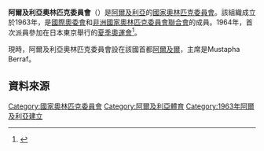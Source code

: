 {{Infobox National Olympic Committee
| title = 阿爾及利亞奧林匹克委員會
| logo = 
| 國家或地區 = ALG
| 國家或地區編碼 = ALG
| 成立日期 = 1964年
| 加入國際奧委會 = 1965年
| 所屬成員 = [[非洲國家奧林匹克委員會聯合會|非洲國家奧林匹克委員會聯合會]]
| 總部 = 阿爾及利亞[[阿爾及爾|阿爾及爾]]
| 會長 = Mustapha Berraf
| 秘書長 =
| 網頁 = 
}}
'''阿爾及利亞奧林匹克委員會'''（{{lang|en|Algerian Olympic Committee}}）是[[阿爾及利亞|阿爾及利亞]]的[[國家奧林匹克委員會|國家奧林匹克委員會]]。該組織成立於1963年，是[[國際奧委會|國際奧委會]]和[[非洲國家奧林匹克委員會聯合會|非洲國家奧林匹克委員會聯合會]]的成員。1964年，首次派員參加在日本東京舉行的[[1964年夏季奧林匹克運動會|夏季奧運會]]<ref>{{Cite web |url=http://www.sports-reference.com/olympics/countries/ALG/ |title=Algerian |access-date=2014-03-22 |archive-url=https://web.archive.org/web/20200417092928/https://www.sports-reference.com/olympics/countries/ALG/ |archive-date=2020-04-17 |dead-url=yes }}</ref>。

現時，阿爾及利亞奧林匹克委員會設在該國首都[[阿爾及爾|阿爾及爾]]，主席是Mustapha Berraf。

==資料來源==
{{reflist}}

{{非洲國家奧林匹克委員會聯合會}}
{{Authority control}}

[[Category:國家奧林匹克委員會|Category:國家奧林匹克委員會]]
[[Category:阿爾及利亞體育|Category:阿爾及利亞體育]]
[[Category:1963年阿爾及利亞建立|Category:1963年阿爾及利亞建立]]